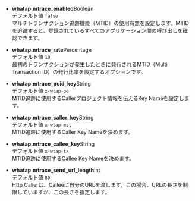 -   **whatap.mtrace_enabled**<span class='type'>Boolean</span><br/>
      デフォルト値 `false`<br/>
      マルチトランザクション追跡機能（MTID）の使用有無を設定します。MTIDを追跡すると、登録されているすべてのアプリケーション間の呼び出しを確認できます。

-   **whatap.mtrace_rate**<span class='type'>Percentage</span><br/>
      デフォルト値 `10`<br/>
      最初のトランザクションが発生したときに発行されるMTID（Multi Transaction ID）の発行比率を設定するオプションです。

-   **whatap.mtrace_poid_key**<span class='type'>String</span><br/>
      デフォルト値 `x-wtap-po`<br/>
      MTID追跡に使用するCallerプロジェクト情報を伝えるKey Nameを設定します。

-   **whatap.mtrace_caller_key**<span class='type'>String</span><br/>
      デフォルト値 `x-wtap-mst`<br/>
      MTID追跡に使用するCaller Key Nameを決めます。

-   **whatap.mtrace_callee_key**<span class='type'>String</span><br/>
      デフォルト値 `x-wtap-tx`<br/>
      MTID追跡に使用するCallee Key Nameを決めます。

-   **whatap.mtrace_send_url_length**<span class='type'>Int</span><br/>
      デフォルト値 `80`<br/>
      Http Callerは、Calleeに自分のURLを渡します。この場合、URLの長さを制限していますが、この長さを指定します。
